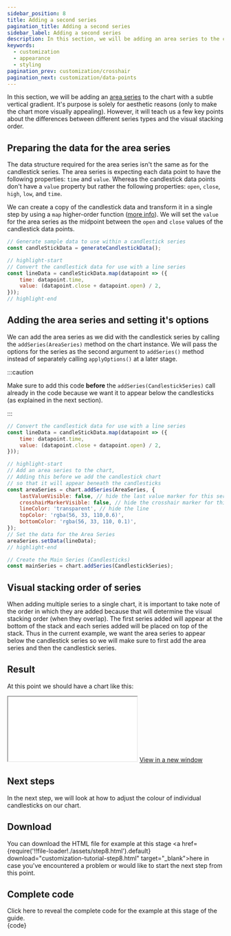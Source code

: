 ```yaml
---
sidebar_position: 8
title: Adding a second series
pagination_title: Adding a second series
sidebar_label: Adding a second series
description: In this section, we will be adding an area series to the chart with a subtle vertical gradient.
keywords:
  - customization
  - appearance
  - styling
pagination_prev: customization/crosshair
pagination_next: customization/data-points
---
```



<IterativeGuideWarning/>

In this section, we will be adding an [area series](/docs/series-types#area) to the chart with a subtle vertical gradient. It's purpose is solely for aesthetic reasons (only to make the chart more visually appealing). However, it will teach us a few key points about the differences between different series types and the visual stacking order.

## Preparing the data for the area series

The data structure required for the area series isn't the same as for the candlestick series. The area series is expecting each data point to have the following properties: `time` and `value`. Whereas the candlestick data points don't have a `value` property but rather the following properties: `open`, `close`, `high`, `low`, and `time`.

We can create a copy of the candlestick data and transform it in a single step by using a `map` higher-order function ([more info](https://developer.mozilla.org/en-US/docs/Web/JavaScript/Reference/Global_Objects/Array/map)). We will set the `value` for the area series as the midpoint between the `open` and `close` values of the candlestick data points.

```js
// Generate sample data to use within a candlestick series
const candleStickData = generateCandlestickData();

// highlight-start
// Convert the candlestick data for use with a line series
const lineData = candleStickData.map(datapoint => ({
    time: datapoint.time,
    value: (datapoint.close + datapoint.open) / 2,
}));
// highlight-end
```

## Adding the area series and setting it's options

We can add the area series as we did with the candlestick series by calling the `addSeries(AreaSeries)` method on the chart instance. We will pass the options for the series as the second argument to `addSeries()` method instead of separately calling `applyOptions()` at a later stage.

:::caution

Make sure to add this code **before** the `addSeries(CandlestickSeries)` call already in the code because we want it to appear below the candlesticks (as explained in the next section).

:::

```js
// Convert the candlestick data for use with a line series
const lineData = candleStickData.map(datapoint => ({
    time: datapoint.time,
    value: (datapoint.close + datapoint.open) / 2,
}));

// highlight-start
// Add an area series to the chart,
// Adding this before we add the candlestick chart
// so that it will appear beneath the candlesticks
const areaSeries = chart.addSeries(AreaSeries, {
    lastValueVisible: false, // hide the last value marker for this series
    crosshairMarkerVisible: false, // hide the crosshair marker for this series
    lineColor: 'transparent', // hide the line
    topColor: 'rgba(56, 33, 110,0.6)',
    bottomColor: 'rgba(56, 33, 110, 0.1)',
});
// Set the data for the Area Series
areaSeries.setData(lineData);
// highlight-end

// Create the Main Series (Candlesticks)
const mainSeries = chart.addSeries(CandlestickSeries);
```

## Visual stacking order of series

When adding multiple series to a single chart, it is important to take note of the order in which they are added because that will determine the visual stacking order (when they overlap). The first series added will appear at the bottom of the stack and each series added will be placed on top of the stack. Thus in the current example, we want the area series to appear below the candlestick series so we will make sure to first add the area series and then the candlestick series.

## Result

At this point we should have a chart like this:

<iframe
    className="standalone-iframe"
    src={require('!!file-loader!./assets/step8.html').default}
></iframe>
<a href={require('!!file-loader!./assets/step8.html').default} target="\_blank">
    View in a new window
</a>

## Next steps

In the next step, we will look at how to adjust the colour of individual candlesticks on our chart.

## Download

You can download the HTML file for example at this stage <a href={require('!!file-loader!./assets/step8.html').default} download="customization-tutorial-step8.html" target="\_blank">here</a> in case you've encountered a problem or would like to start the next step from this point.

## Complete code


<InstantDetails>
<summary>
Click here to reveal the complete code for the example at this stage of the guide.
</summary>
<CodeBlock className="language-html">{code}</CodeBlock>
</InstantDetails>
